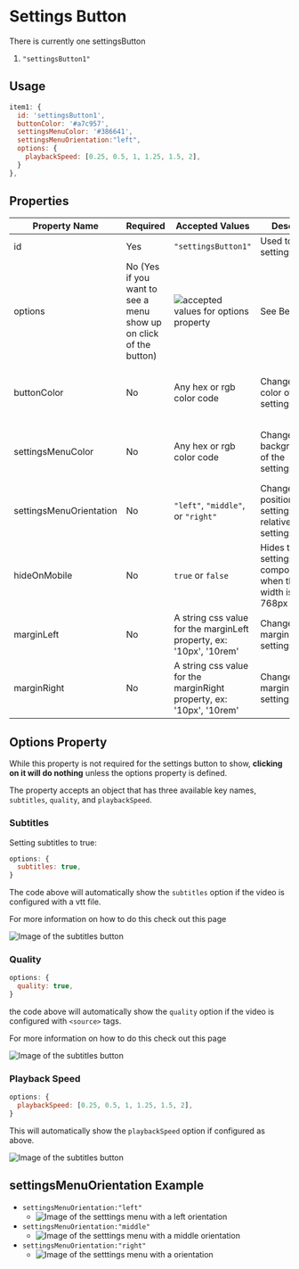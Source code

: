 # Settings Button

There is currently one settingsButton

1. `"settingsButton1"`

## Usage

```jsx
item1: {
  id: 'settingsButton1',
  buttonColor: '#a7c957',
  settingsMenuColor: '#386641',
  settingsMenuOrientation:"left",
  options: {
    playbackSpeed: [0.25, 0.5, 1, 1.25, 1.5, 2],
  }
},
```

## Properties

| Property Name           | Required                                                          | Accepted Values                                                                                                                                      | Description                                                                   | Default                                       |
| ----------------------- | ----------------------------------------------------------------- | ---------------------------------------------------------------------------------------------------------------------------------------------------- | ----------------------------------------------------------------------------- | --------------------------------------------- |
| id                      | Yes                                                               | `"settingsButton1"`                                                                                                                                  | Used to render a settingsButton.                                              | N/A                                           |
| options                 | No (Yes if you want to see a menu show up on click of the button) | <img alt="accepted values for options property" src='https://custoplayer.nyc3.cdn.digitaloceanspaces.com/docs/settings-button/options-values.png' /> | See Below                                                                     | None                                          |
| buttonColor             | No                                                                | Any hex or rgb color code                                                                                                                            | Changes the color of the settingsButton.                                      | Calculated from controlsBar barColor property |
| settingsMenuColor       | No                                                                | Any hex or rgb color code                                                                                                                            | Changes the backgroundColor of the settingsMenu.                              | Calculated from controlsBar barColor property |
| settingsMenuOrientation | No                                                                | `"left"`, `"middle"`, or `"right"`                                                                                                                   | Changes the position of the settingsMenu relative to the settingsButton       | `"middle"`                                    |
| hideOnMobile            | No                                                                | `true` or `false`                                                                                                                                    | Hides the settings button component when the video's width is less than 768px | `false`                                       |
| marginLeft              | No                                                                | A string css value for the marginLeft property, ex: '10px', '10rem'                                                                                  | Changes the left margin of the settings button                                | `"0"`                                         |
| marginRight             | No                                                                | A string css value for the marginRight property, ex: '10px', '10rem'                                                                                 | Changes the left margin of the settings button                                | `"0"`                                         |

## Options Property

While this property is not required for the settings button to show, **clicking on it will do nothing** unless the options property is defined.

The property accepts an object that has three available key names, `subtitles`, `quality`, and `playbackSpeed`.

### Subtitles

Setting subtitles to true:

```jsx
options: {
  subtitles: true,
}
```

The code above will automatically show the `subtitles` option if the video is configured with a vtt file.

For more information on how to do this check out this page

<img
  alt='Image of the subtitles button'
  src='https://custoplayer.nyc3.cdn.digitaloceanspaces.com/docs/settings-button/subtitles-button.png'
/>

### Quality

```jsx
options: {
  quality: true,
}
```

the code above will automatically show the `quality` option if the video is configured with `<source>` tags.

For more information on how to do this check out this page

<img
  alt='Image of the subtitles button'
  src='https://custoplayer.nyc3.cdn.digitaloceanspaces.com/docs/settings-button/quality-button.png'
/>

### Playback Speed

```jsx
options: {
  playbackSpeed: [0.25, 0.5, 1, 1.25, 1.5, 2],
}
```

This will automatically show the `playbackSpeed` option if configured as above.

<img
  alt='Image of the subtitles button'
  src='https://custoplayer.nyc3.cdn.digitaloceanspaces.com/docs/settings-button/speed-button.png'
/>

## settingsMenuOrientation Example

- `settingsMenuOrientation:"left"`
  - <img
      alt='Image of the setttings menu with a left orientation'
      src='https://custoplayer.nyc3.cdn.digitaloceanspaces.com/docs/settings-button/settings-orientation-left.png'
    />
- `settingsMenuOrientation:"middle"`
  - <img
      alt='Image of the setttings menu with a middle orientation'
      src='https://custoplayer.nyc3.cdn.digitaloceanspaces.com/docs/settings-button/settings-orientation-middle.png'
    />
- `settingsMenuOrientation:"right"`
  - <img
      alt='Image of the setttings menu with a  orientation'
      src='https://custoplayer.nyc3.cdn.digitaloceanspaces.com/docs/settings-button/settings-orientation-right.png'
    />
